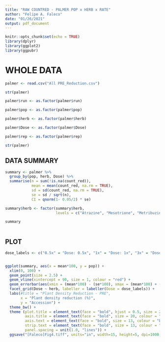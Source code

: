 ```yaml
---
title: "RAW COUNTRED - PALMER POP x HERB x RATE"
author: "Felipe A. Faleco"
date: "01/26/2021"
output: pdf_document
---
```


```r

knitr::opts_chunk$set(echo = TRUE)
library(dplyr)
library(ggplot2)
library(ggpubr)

```


# WHOLE DATA

```r

palmer <- read.csv("All PRE_Reduction.csv")

str(palmer)

palmer$run <- as.factor(palmer$run)

palmer$pop <- as.factor(palmer$pop)

palmer$herb <- as.factor(palmer$herb)

palmer$Dose <- as.factor(palmer$Dose)

palmer$rep <- as.factor(palmer$rep)

str(palmer)

```



## DATA SUMMARY

```r

summary <- palmer %>% 
  group_by(pop, herb, Dose) %>% 
  summarise(n = sum(!is.na(count_red)), 
            mean = mean(count_red, na.rm = TRUE), 
            sd = sd(count_red, na.rm = TRUE),
            se = sd / sqrt(n),
            CI = qnorm(1- 0.05/2) * se)

summary$herb <- factor(summary$herb,
                       levels = c("Atrazine", "Mesotrione", "Metribuzin", "S-metolachlor", "Sulfentrazone"))

summary
            
```



## PLOT

```r

dose_labels <- c("0.5x" = "Dose: 0.5x", "1x" = "Dose: 1x", "3x" = "Dose: 3x")


ggplot(summary, aes(x = mean*100, y = pop)) + 
  xlim(0, 100) + 
  geom_point(size = 2.5) + 
  geom_vline(xintercept = 90, size = 1, colour = "red") +
  geom_errorbar(aes(xmin = (mean*100) - (se*100), xmax = (mean*100) + (se*100), width = 0.3)) + 
  facet_grid(Dose ~ herb, labeller = labeller(Dose = dose_labels)) +
  labs(#title = "Plant Density Reduction - PRE", 
       x = "Plant density reduction (%)", 
       y = "Accession") + 
  theme_bw() + 
  theme (plot.title = element_text(face = "bold", hjust = 0.5, size = 25, colour = "darkgreen"), 
         axis.title = element_text(face = "bold", size = 20, colour = "darkgreen"), 
         axis.text = element_text(face = "bold", size = 13, colour = "black"),
         strip.text = element_text(face = "bold", size = 13, colour = "black"),
         panel.spacing = unit(1.0, "lines")) +
  ggsave("[Faleco]Fig4.tiff", units="in", width=15, height=5, dpi=1000, compression = "lzw")

```








